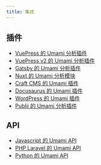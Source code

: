 ```yaml
---
title: 集成
---
```


## 插件

- [VuePress 的 Umami 分析插件](https://github.com/spekulatius/vuepress-plugin-umami)
- [VuePress v2 的 Umami 分析插件](https://github.com/azat-io/vuepress-plugin-umami-analytics)
- [Gatsby 的 Umami 分析插件](https://www.gatsbyjs.com/plugins/gatsby-plugin-umami/)
- [Nuxt 的 Umami 分析模块](https://github.com/ijkml/nuxt-umami)
- [Craft CMS 的 Umami 插件](https://github.com/stenvdb/craft-umami)
- [Docusaurus 的 Umami 插件](https://github.com/dipakparmar/docusaurus-plugin-umami)
- [WordPress 的 Umami 插件](https://wordpress.org/plugins/integrate-umami/)
- [Publii 的 Umami 分析插件](https://marketplace.getpublii.com/plugins/umami-analytics/)

## API

- [Javascript 的 Umami API](https://github.com/umami-software/api-client)
- [PHP Laravel 的 Umami API](https://github.com/atm-code/laravel-umami)
- [Python 的 Umami API](https://github.com/mikeckennedy/umami-python)